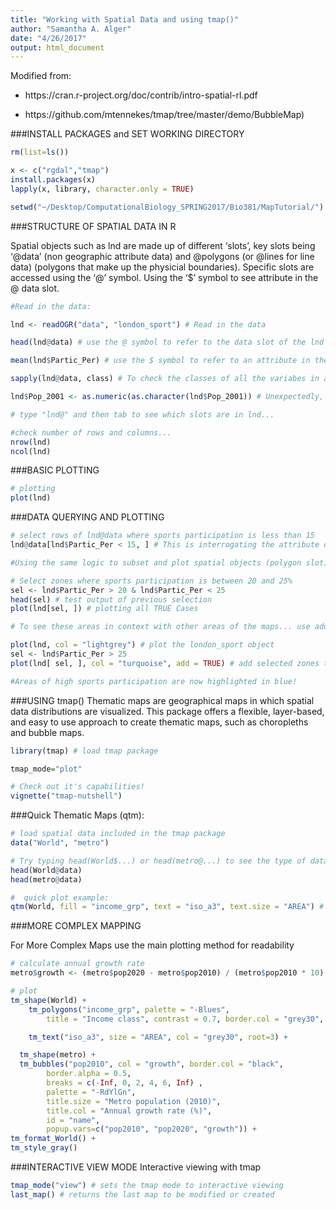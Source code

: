 ```yaml
---
title: "Working with Spatial Data and using tmap()"
author: "Samantha A. Alger"
date: "4/26/2017"
output: html_document
---
```

Modified from:

* https://cran.r-project.org/doc/contrib/intro-spatial-rl.pdf

* https://github.com/mtennekes/tmap/tree/master/demo/BubbleMap)


###INSTALL PACKAGES and SET WORKING DIRECTORY

```r


rm(list=ls())

x <- c("rgdal","tmap")
install.packages(x)
lapply(x, library, character.only = TRUE)

setwd("~/Desktop/ComputationalBiology_SPRING2017/Bio381/MapTutorial/") # setting working directory

```

###STRUCTURE OF SPATIAL DATA IN R

Spatial objects such as lnd are made up of different 'slots', key slots being '@data' (non geographic attribute data) and @polygons (or @lines for line data) (polygons that make up the physicial boundaries). Specific slots are accessed using the '@' symbol. Using the '$' symbol to see attribute in the @ data slot. 

```r
#Read in the data:

lnd <- readOGR("data", "london_sport") # Read in the data

head(lnd@data) # use the @ symbol to refer to the data slot of the lnd object

mean(lnd$Partic_Per) # use the $ symbol to refer to an attribute in the 'data' slot

sapply(lnd@data, class) # To check the classes of all the variabes in a spatial dataset, you can use this command

lnd$Pop_2001 <- as.numeric(as.character(lnd$Pop_2001)) # Unexpectedly, Pop_2001 is a factor, coerce the variable into the correct, numeric format...

# type "lnd@" and then tab to see which slots are in lnd...

#check number of rows and columns...
nrow(lnd)
ncol(lnd)
```

###BASIC PLOTTING

```r
# plotting
plot(lnd)
```

###DATA QUERYING AND PLOTTING
```r
# select rows of lnd@data where sports participation is less than 15
lnd@data[lnd$Partic_Per < 15, ] # This is interrogating the attribute data slot only of the lnd object..

#Using the same logic to subset and plot spatial objects (polygon slot)

# Select zones where sports participation is between 20 and 25%
sel <- lnd$Partic_Per > 20 & lnd$Partic_Per < 25
head(sel) # test output of previous selection
plot(lnd[sel, ]) # plotting all TRUE Cases

# To see these areas in context with other areas of the maps... use add= TRUE..

plot(lnd, col = "lightgrey") # plot the london_sport object
sel <- lnd$Partic_Per > 25
plot(lnd[ sel, ], col = "turquoise", add = TRUE) # add selected zones to map - add=TRUE creates this as a layer on top of the map

#Areas of high sports participation are now highlighted in blue!
```

###USING tmap()
Thematic maps are geographical maps in which spatial data distributions are visualized. This package offers a flexible, layer-based, and easy to use approach to create thematic maps, such as choropleths and bubble maps.

```r
library(tmap) # load tmap package

tmap_mode="plot"

# Check out it's capabilities!
vignette("tmap-nutshell")
```

###Quick Thematic Maps (qtm):
```r
# load spatial data included in the tmap package
data("World", "metro")

# Try typing head(World$...) or head(metro@...) to see the type of data...
head(World@data)
head(metro@data)

#  quick plot example: 
qtm(World, fill = "income_grp", text = "iso_a3", text.size = "AREA") # use "World$" to see the two attributes: income_grp and iso_a3, text.size= area: text is sized increasingly with coutry area size.

```

###MORE COMPLEX MAPPING

For More Complex Maps use the main plotting method for readability
```r
# calculate annual growth rate
metro$growth <- (metro$pop2020 - metro$pop2010) / (metro$pop2010 * 10) * 100

# plot
tm_shape(World) +
	tm_polygons("income_grp", palette = "-Blues", 
		title = "Income class", contrast = 0.7, border.col = "grey30", id = "name") +

	tm_text("iso_a3", size = "AREA", col = "grey30", root=3) +

  tm_shape(metro) +
  tm_bubbles("pop2010", col = "growth", border.col = "black",
		border.alpha = 0.5,
		breaks = c(-Inf, 0, 2, 4, 6, Inf) ,
		palette = "-RdYlGn",
		title.size = "Metro population (2010)", 
		title.col = "Annual growth rate (%)",
		id = "name",
		popup.vars=c("pop2010", "pop2020", "growth")) + 
tm_format_World() + 
tm_style_gray()

```

###INTERACTIVE VIEW MODE
Interactive viewing with tmap
```r
tmap_mode("view") # sets the tmap mode to interactive viewing
last_map() # returns the last map to be modified or created
```
